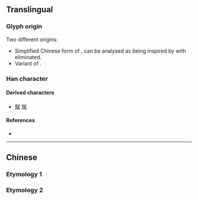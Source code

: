 {{character info/new}}
{{also|灷|天|關}}
==Translingual==
{{Han simplified forms|關|関|关}}

===Glyph origin===
Two different origins:
* Simplified Chinese form of {{l|zh|關}}, can be analysed as being inspired by {{l|zh|関}} with {{l|zh|門}} eliminated.
* Variant of {{l|mul|笑}}.

===Han character===
{{Han char|rn=12|rad=八|as=04|sn=6|four=8080|canj=TK|ids=⿱丷天 <small>(G)</small>,⿱八天 <small>(T)</small>}}
{{stroke order|stroke=6}}

====Derived characters====
* [[朕]] [[咲]]

====References====
* {{Han ref|kx=0127.070|hdz=10242.070|uh=5173}} <!--Kangxi: See talk page.-->

----

==Chinese==

===Etymology 1===
{{zh-see|関}}

===Etymology 2===
{{zh-see|笑|v}}